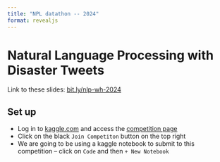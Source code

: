 ```yaml
---
title: "NPL datathon -- 2024"
format: revealjs
---
```


# Natural Language Processing with Disaster Tweets

Link to these slides: [bit.ly/nlp-wh-2024](https://bit.ly/nlp-wh-2024)

## Set up

* Log in to [kaggle.com](https://www.kaggle.com/) and access the [competition page](https://www.kaggle.com/competitions/nlp-getting-started/overview)
* Click on the black `Join Competiton` button on the top right
* We are going to be using a kaggle notebook to submit to this competition -- click on `Code` and then `+ New Notebook`